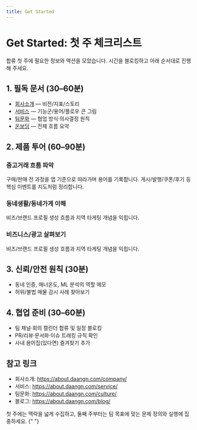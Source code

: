 ```yaml
---
title: Get Started
---
```


# Get Started: 첫 주 체크리스트

<Callout emoji="✨">
  합류 첫 주에 필요한 정보와 액션을 모았습니다. 시간을 블로킹하고 아래 순서대로
  진행해 주세요.
</Callout>

## 1. 필독 문서 (30–60분)

- [회사소개](/company) — 비전/지표/스토리
- [서비스](/service) — 기능군/용어/플로우 큰 그림
- [팀문화](/culture) — 협업 방식·의사결정 원칙
- [온보딩](/docs/onboarding) — 전체 흐름 요약

## 2. 제품 투어 (60–90분)

<Steps>

### 중고거래 흐름 파악

구매/판매 전 과정을 앱 기준으로 따라가며 용어를 기록합니다.
게시/발행/쿠폰/후기 등 핵심 이벤트를 지도처럼 정리합니다.

### 동네생활/동네가게 이해

비즈/브랜드 프로필 생성 흐름과 지역 타게팅 개념을 익힙니다.

### 비즈니스/광고 살펴보기

비즈/브랜드 프로필 생성 흐름과 지역 타게팅 개념을 익힙니다.

</Steps>

## 3. 신뢰/안전 원칙 (30분)

- 동네 인증, 매너온도, ML 분석의 역할 메모
- 허위/불법 매물 감시 사례 찾아보기

## 4. 협업 준비 (30–60분)

- 팀 채널·회의 캘린더 합류 및 일정 블로킹
- PR/리뷰·문서화·이슈 트래킹 규칙 확인
- 사내 용어집(있다면) 즐겨찾기 추가

## 참고 링크

- 회사소개: https://about.daangn.com/company/
- 서비스: https://about.daangn.com/service/
- 팀문화: https://about.daangn.com/culture/
- 블로그: https://about.daangn.com/blog/

<Callout type="info" emoji="🧭">
  첫 주에는 맥락을 넓게 수집하고, 둘째 주부터는 팀 목표에 맞는 문제 정의와
  실행에 집중하세요.
</Callout>{" "}
